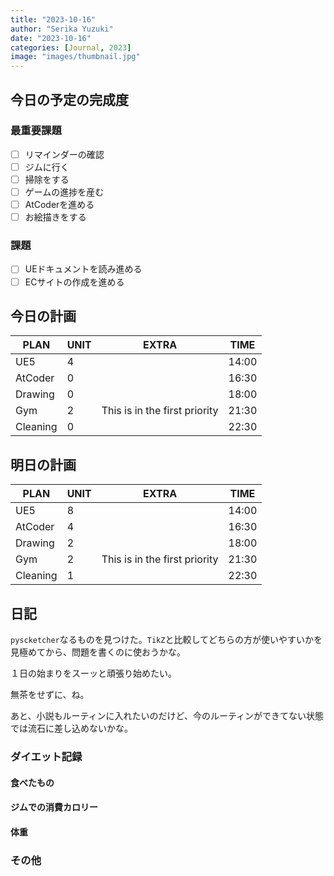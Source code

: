 ```yaml
---
title: "2023-10-16"
author: "Serika Yuzuki"
date: "2023-10-16"
categories: [Journal, 2023]
image: "images/thumbnail.jpg"
---
```


## 今日の予定の完成度

### 最重要課題

- [ ] リマインダーの確認
- [ ] ジムに行く
- [ ] 掃除をする
- [ ] ゲームの進捗を産む
- [ ] AtCoderを進める
- [ ] お絵描きをする

### 課題

- [ ] UEドキュメントを読み進める
- [ ] ECサイトの作成を進める

## 今日の計画

|   PLAN   | UNIT |             EXTRA             | TIME  |
| -------- | ---- | ----------------------------- | ----- |
| UE5      | 4    |                               | 14:00 |
| AtCoder  | 0    |                               | 16:30 |
| Drawing  | 0    |                               | 18:00 |
| Gym      | 2    | This is in the first priority | 21:30 |
| Cleaning | 0    |                               | 22:30 |

## 明日の計画

|   PLAN   | UNIT |             EXTRA             | TIME  |
| -------- | ---- | ----------------------------- | ----- |
| UE5      | 8    |                               | 14:00 |
| AtCoder  | 4    |                               | 16:30 |
| Drawing  | 2    |                               | 18:00 |
| Gym      | 2    | This is in the first priority | 21:30 |
| Cleaning | 1    |                               | 22:30 |

## 日記

`pyscketcher`なるものを見つけた。`TikZ`と比較してどちらの方が使いやすいかを見極めてから、問題を書くのに使おうかな。

１日の始まりをスーッと頑張り始めたい。

無茶をせずに、ね。

あと、小説もルーティンに入れたいのだけど、今のルーティンができてない状態では流石に差し込めないかな。

### ダイエット記録

#### 食べたもの

#### ジムでの消費カロリー

#### 体重

### その他